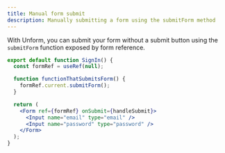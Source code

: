 ```yaml
---
title: Manual form submit
description: Manually submitting a form using the submitForm method
---
```


With Unform, you can submit your form without a submit button using the 
`submitForm` function exposed by form reference.

```jsx lineNumbers=true
export default function SignIn() {
  const formRef = useRef(null);

  function functionThatSubmitsForm() {
    formRef.current.submitForm();
  }

  return (
    <Form ref={formRef} onSubmit={handleSubmit}>
      <Input name="email" type="email" />
      <Input name="password" type="password" />
    </Form>
  );
}
```
